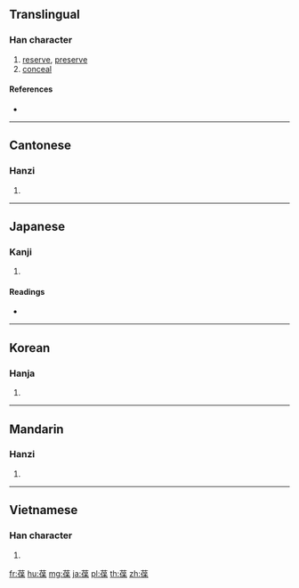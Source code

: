 {{character info/new}}
==Translingual==

===Han character===
{{Han char|rn=140|rad=艸|as=09|sn=15|four=44294|canj=TORD}}

# [[reserve]], [[preserve]]
# [[conceal]]

====References====
* {{Han ref|kx=1043.300|dkj=31381|dj=1504.140|hdz=53250.090|uh=8446|ud=33862|bh=B8B6|bd=47286}}

----

==Cantonese==

===Hanzi===
{{yue-hanzi|jyut=|y=bou2}}

# {{defn|lang=yue|sort=艸09}}

----

==Japanese==

===Kanji===
{{ja-kanji|grade=|rs=艸09}}

# {{defn|lang=ja|sort=艸09}}

====Readings====
* {{ja-readings|on=[[ほ]] (ho), [[ほう]] (hō)|kun=[[もと]] (moto), [[ひこばえ]] (hikobae), [[はねかざり]] (hanekazari)|nanori=}}

----

==Korean==

===Hanja===
{{ko-hanja|hangeul=보|eumhun=|rv=bo|mr=po|y=po}}

# {{defn|lang=ko|sort=艸09}}

----

==Mandarin==

===Hanzi===
{{cmn-hanzi|pin=[[bāo]] ([[bao1]]), [[bǎo]] ([[bao3]])|wg=pao<sup>1</sup>, pao<sup>3</sup>}}

# {{defn|lang=cmn|sort=艸09}}

----

==Vietnamese==

===Han character===
{{vi-hantu|[[bảo]]|rs=艸09}}

# {{defn|lang=vi|sort=艸09}}

[[fr:葆]]
[[hu:葆]]
[[mg:葆]]
[[ja:葆]]
[[pl:葆]]
[[th:葆]]
[[zh:葆]]